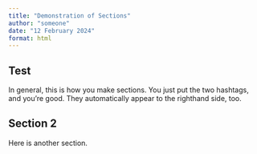 ```yaml
---
title: "Demonstration of Sections"
author: "someone"
date: "12 February 2024"
format: html
---
```


## Test

In general, this is how you make sections. You just put the two hashtags, and you're good. They automatically appear to the righthand side, too. 

## Section 2

Here is another section. 